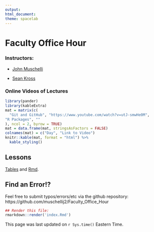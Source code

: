 ```yaml
---
output:
html_document:
theme: spacelab
---
```


Faculty Office Hour
=============

### Instructors: 

* [John Muschelli](http://johnmuschelli.com)

* [Sean Kross](http://seankross.com/)

### Online Videos of Lectures

```r
library(pander)
library(kableExtra)
mat = matrix(c(
  "Git and GitHub", "https://www.youtube.com/watch?v=utJ-smwHe0M",
"R Packages", ""
), ncol = 2, byrow = TRUE)
mat = data.frame(mat, stringsAsFactors = FALSE)
colnames(mat) = c("Day", "Link to Video")
knitr::kable(mat, format = "html") %>% 
  kable_styling() 
```

## Lessons

[Tables](tables/index.html) and [Rmd](tables/index.Rmd).



## Find an Error!?

Feel free to submit typos/errors/etc via the github repository: 
https://github.com/muschellij2/Faculty_Office_Hour

```r
## Render this file:
rmarkdown::render('index.Rmd')
```

This page was last updated on `r Sys.time()` Eastern Time.
